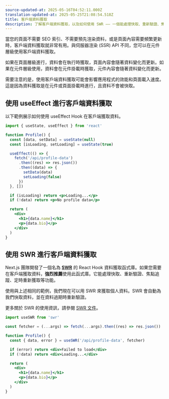 ```yaml
---
source-updated-at: 2025-05-16T04:52:11.000Z
translation-updated-at: 2025-05-25T21:08:54.518Z
title: 客戶端資料獲取
description: 了解客戶端資料獲取，以及如何使用 SWR —— 一個能處理快取、重新驗證、焦點追蹤、定時重新獲取等功能的 React Hook 資料獲取函式庫。
---
```


當您的頁面不需要 SEO 索引、不需要預先渲染資料，或是頁面內容需要頻繁更新時，客戶端資料獲取就非常有用。與伺服器渲染 (SSR) API 不同，您可以在元件層級使用客戶端資料獲取。

如果在頁面層級進行，資料會在執行時獲取，頁面內容會隨著資料變化而更新。如果在元件層級使用，資料會在元件掛載時獲取，元件內容會隨著資料變化而更新。

需要注意的是，使用客戶端資料獲取可能會影響應用程式的效能和頁面載入速度。這是因為資料獲取是在元件或頁面掛載時進行，且資料不會被快取。

## 使用 useEffect 進行客戶端資料獲取

以下範例展示如何使用 useEffect Hook 在客戶端獲取資料。

```jsx
import { useState, useEffect } from 'react'

function Profile() {
  const [data, setData] = useState(null)
  const [isLoading, setLoading] = useState(true)

  useEffect(() => {
    fetch('/api/profile-data')
      .then((res) => res.json())
      .then((data) => {
        setData(data)
        setLoading(false)
      })
  }, [])

  if (isLoading) return <p>Loading...</p>
  if (!data) return <p>No profile data</p>

  return (
    <div>
      <h1>{data.name}</h1>
      <p>{data.bio}</p>
    </div>
  )
}
```

## 使用 SWR 進行客戶端資料獲取

Next.js 團隊開發了一個名為 [**SWR**](https://swr.vercel.app/) 的 React Hook 資料獲取函式庫。如果您需要在客戶端獲取資料，**強烈推薦**使用此函式庫。它能處理快取、重新驗證、焦點追蹤、定時重新獲取等功能。

使用與上述相同的範例，我們現在可以用 SWR 來獲取個人資料。SWR 會自動為我們快取資料，並在資料過期時重新驗證。

更多關於 SWR 的使用資訊，請參閱 [SWR 文件](https://swr.vercel.app/docs/getting-started)。

```jsx
import useSWR from 'swr'

const fetcher = (...args) => fetch(...args).then((res) => res.json())

function Profile() {
  const { data, error } = useSWR('/api/profile-data', fetcher)

  if (error) return <div>Failed to load</div>
  if (!data) return <div>Loading...</div>

  return (
    <div>
      <h1>{data.name}</h1>
      <p>{data.bio}</p>
    </div>
  )
}
```